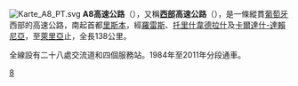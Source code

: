 {{Unreferenced|time=2021-02-09T12:52:21+00:00}}
[[File:Karte_A8_PT.svg|right]]
'''A8高速公路'''（{{lang-pt|A8}}），又稱'''[[葡萄牙西部|西部]]高速公路'''（{{lang|pt|Auto-Estrada do Oeste}}），是一條縱貫[[葡萄牙|葡萄牙]]西部的高速公路，南起首都[[里斯本|里斯本]]，經[[羅雷斯|羅雷斯]]、[[托里什韋德拉什|托里什韋德拉什]]及[[卡爾達什-達賴尼亞|卡爾達什-達賴尼亞]]，至[[萊里亞|萊里亞]]止，全長138公里。

全線設有二十八處交流道和四個服務站。1984年至2011年分段通車。

{{葡萄牙高速公路}}
[[Category:葡萄牙高速公路|8]]
{{europe-road-stub}}